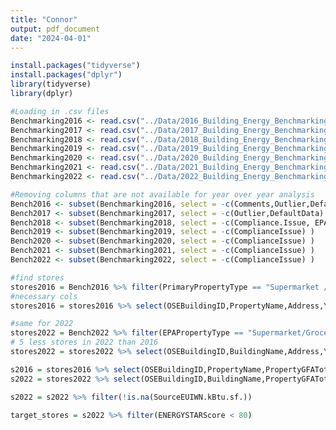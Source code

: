 ```yaml
---
title: "Connor"
output: pdf_document
date: "2024-04-01"
---
```


```r
install.packages("tidyverse")
install.packages("dplyr")
library(tidyverse)
library(dplyr)
```


```r
#Loading in .csv files
Benchmarking2016 <- read.csv("../Data/2016_Building_Energy_Benchmarking.csv", header = TRUE)
Benchmarking2017 <- read.csv("../Data/2017_Building_Energy_Benchmarking.csv", header = TRUE)
Benchmarking2018 <- read.csv("../Data/2018_Building_Energy_Benchmarking.csv", header = TRUE)
Benchmarking2019 <- read.csv("../Data/2019_Building_Energy_Benchmarking.csv", header = TRUE)
Benchmarking2020 <- read.csv("../Data/2020_Building_Energy_Benchmarking.csv", header = TRUE)
Benchmarking2021 <- read.csv("../Data/2021_Building_Energy_Benchmarking.csv", header = TRUE)
Benchmarking2022 <- read.csv("../Data/2022_Building_Energy_Benchmarking.csv", header = TRUE)
```

```r
#Removing columns that are not available for year over year analysis
Bench2016 <- subset(Benchmarking2016, select = -c(Comments,Outlier,DefaultData) )
Bench2017 <- subset(Benchmarking2017, select = -c(Outlier,DefaultData) )
Bench2018 <- subset(Benchmarking2018, select = -c(Compliance.Issue, EPA.Building.Sub.Type.Name) )
Bench2019 <- subset(Benchmarking2019, select = -c(ComplianceIssue) )
Bench2020 <- subset(Benchmarking2020, select = -c(ComplianceIssue) )
Bench2021 <- subset(Benchmarking2021, select = -c(ComplianceIssue) )
Bench2022 <- subset(Benchmarking2022, select = -c(ComplianceIssue) )
```


```r
#find stores
stores2016 = Bench2016 %>% filter(PrimaryPropertyType == "Supermarket / Grocery Store")
#necessary cols
stores2016 = stores2016 %>% select(OSEBuildingID,PropertyName,Address,YearBuilt,NumberofBuildings,NumberofFloors,PropertyGFATotal,PropertyGFAParking,PropertyGFABuilding.s.,ENERGYSTARScore,SiteEUIWN.kBtu.sf.,SiteEnergyUseWN.kBtu.,SourceEUIWN.kBtu.sf.,Electricity.kWh.,Electricity.kBtu.,NaturalGas.therms.,NaturalGas.kBtu.,ComplianceStatus,TotalGHGEmissions,GHGEmissionsIntensity)
```

```r
#same for 2022
stores2022 = Bench2022 %>% filter(EPAPropertyType == "Supermarket/Grocery Store")
# 5 less stores in 2022 than 2016
stores2022 = stores2022 %>% select(OSEBuildingID,BuildingName,Address,YearBuilt,NumberofBuildings,NumberofFloors,PropertyGFATotal,PropertyGFAParking,PropertyGFABuilding.s.,ENERGYSTARScore,SiteEUIWN.kBtu.sf.,SiteEnergyUseWN.kBtu.,SourceEUIWN.kBtu.sf.,Electricity.kWh.,Electricity.kBtu.,NaturalGas.therms.,NaturalGas.kBtu.,ComplianceStatus,TotalGHGEmissions,GHGEmissionsIntensity)
```

```r
s2016 = stores2016 %>% select(OSEBuildingID,PropertyName,PropertyGFATotal,ENERGYSTARScore,SourceEUIWN.kBtu.sf., )
s2022 = stores2022 %>% select(OSEBuildingID,BuildingName,PropertyGFATotal,ENERGYSTARScore,SourceEUIWN.kBtu.sf.)
```

```r
s2022 = s2022 %>% filter(!is.na(SourceEUIWN.kBtu.sf.))

target_stores = s2022 %>% filter(ENERGYSTARScore < 80)
```






